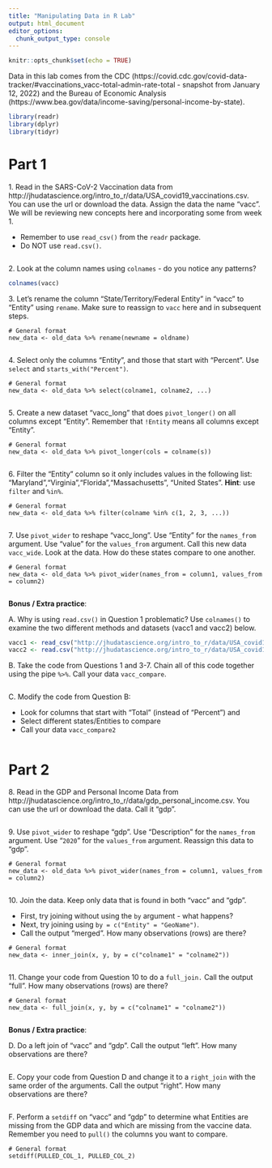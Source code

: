 ```yaml
---
title: "Manipulating Data in R Lab"
output: html_document
editor_options: 
  chunk_output_type: console
---
```


```r
knitr::opts_chunk$set(echo = TRUE)
```

Data in this lab comes from the CDC (https://covid.cdc.gov/covid-data-tracker/#vaccinations_vacc-total-admin-rate-total - snapshot from January 12, 2022) and the Bureau of Economic Analysis (https://www.bea.gov/data/income-saving/personal-income-by-state).

```r
library(readr)
library(dplyr)
library(tidyr)
```

# Part 1

1\. Read in the SARS-CoV-2 Vaccination data from http://jhudatascience.org/intro_to_r/data/USA_covid19_vaccinations.csv. You can use the url or download the data. Assign the data the name "vacc". We will be reviewing new concepts here and incorporating some from week 1. 

-  Remember to use `read_csv()` from the `readr` package.
-  Do NOT use `read.csv()`.

```r

```


2\. Look at the column names using `colnames` - do you notice any patterns?

```r
colnames(vacc)

```


3\. Let's rename the column "State/Territory/Federal Entity" in "vacc" to "Entity" using `rename`. Make sure to reassign to `vacc` here and in subsequent steps.

```
# General format
new_data <- old_data %>% rename(newname = oldname)
```

```r

```


4\. Select only the columns "Entity", and those that start with "Percent". Use `select` and `starts_with("Percent")`. 

```
# General format
new_data <- old_data %>% select(colname1, colname2, ...)
```

```r

```


5\. Create a new dataset "vacc_long" that does `pivot_longer()` on all columns except "Entity". Remember that `!Entity` means all columns except "Entity".

```
# General format
new_data <- old_data %>% pivot_longer(cols = colname(s))
```

```r

```


6\. Filter the "Entity" column so it only includes values in the following list: "Maryland","Virginia","Florida","Massachusetts", "United States". **Hint**: use `filter` and `%in%`.

```
# General format
new_data <- old_data %>% filter(colname %in% c(1, 2, 3, ...))
```

```r

```


7\. Use `pivot_wider` to reshape "vacc_long". Use "Entity" for the `names_from` argument. Use "value" for the `values_from` argument. Call this new data `vacc_wide`. Look at the data. How do these states compare to one another.

```
# General format
new_data <- old_data %>% pivot_wider(names_from = column1, values_from = column2)
```

```r

```


**Bonus / Extra practice**:

A\. Why is using `read.csv()` in Question 1 problematic? Use `colnames()` to examine the two different methods and datasets (vacc1 and vacc2) below.

```r
vacc1 <- read_csv("http://jhudatascience.org/intro_to_r/data/USA_covid19_vaccinations.csv")
vacc2 <- read.csv("http://jhudatascience.org/intro_to_r/data/USA_covid19_vaccinations.csv")
```


B\. Take the code from Questions 1 and 3-7. Chain all of this code together using the pipe ` %>% `. Call your data `vacc_compare`.

```r

```


C\. Modify the code from Question B:

-  Look for columns that start with "Total" (instead of "Percent") and 
-  Select different states/Entities to compare
-  Call your data `vacc_compare2`

```r

```


# Part 2

8\. Read in the GDP and Personal Income Data from http://jhudatascience.org/intro_to_r/data/gdp_personal_income.csv. You can use the url or download the data. Call it "gdp". 

```r

```


9\. Use `pivot_wider` to reshape "gdp". Use "Description" for the `names_from` argument. Use "`2020`" for the `values_from` argument. Reassign this data to "gdp".

```
# General format
new_data <- old_data %>% pivot_wider(names_from = column1, values_from = column2)
```

```r

```


10\. Join the data. Keep only data that is found in both "vacc" and "gdp". 

- First, try joining without using the `by` argument - what happens? 
- Next, try joining using `by = c("Entity" = "GeoName")`. 
- Call the output "merged". How many observations (rows) are there?

```
# General format
new_data <- inner_join(x, y, by = c("colname1" = "colname2"))
```

```r

```


11\. Change your code from Question 10 to do a `full_join.` Call the output "full". How many observations (rows) are there?

```
# General format
new_data <- full_join(x, y, by = c("colname1" = "colname2"))
```

```r

```


**Bonus / Extra practice**:

D\. Do a left join of "vacc" and "gdp". Call the output "left". How many observations are there?

```r

```


E\. Copy your code from Question D and change it to a `right_join` with the same order of the arguments. Call the output "right". How many observations are there?

```r

```


F\. Perform a `setdiff` on "vacc" and "gdp" to determine what Entities are missing from the GDP data and which are missing from the vaccine data. Remember you need to `pull()` the columns you want to compare.

```
# General format
setdiff(PULLED_COL_1, PULLED_COL_2)
```

```r

```

